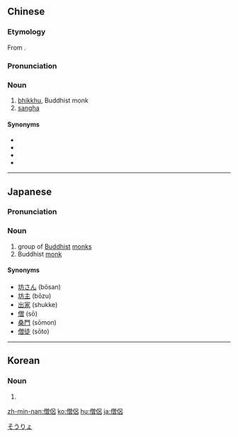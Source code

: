 {{also|僧侣}}
==Chinese==
{{zh-forms|s=僧侣}}

===Etymology===
From {{der|zh|sa|संघ}}.

===Pronunciation===
{{zh-pron
|m=sēnglǚ
|c=zang1 leoi5
|mn=qz:sng-lír/tw:cheng-lī/xm:seng-lú/zz:cheng-lí
|cat=n
}}

===Noun===
{{zh-noun}}

# [[bhikkhu]], Buddhist monk
# [[sangha]]

====Synonyms====
* {{zh-l|僧}}
* {{zh-l|僧人}}
* {{zh-l|和尚}}
* {{zh-l|比丘}}

----

==Japanese==
{{ja-kanjitab|そう|りょ|yomi=o}}

===Pronunciation===
{{ja-pron|そうりょ|acc=a|y=ko}}

===Noun===
{{ja-noun|そうりょ}}

# group of [[Buddhist]] [[monk]]s
# Buddhist [[monk]]

====Synonyms====
* [[坊さん]] (bōsan)
* [[坊主]] (bōzu)
* [[出家]] (shukke)
* [[僧]] (sō)
* [[桑門]] (sōmon)
* [[僧徒]] (sōto)

[[Category:ja:Buddhism|そうりょ]]

----

==Korean==
{{ko-hanjatab}}

===Noun===
{{ko-noun|hangeul=승려|mr=sŭngnyŏ|y=sunglye}}

# {{hanja form of|승려|[[monk]]}}
[[zh-min-nan:僧侶]]
[[ko:僧侶]]
[[hu:僧侶]]
[[ja:僧侶]]